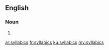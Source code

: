 ==English==

===Noun===
{{head|en|noun plural form}}

# {{plural of|syllabic|lang=en}}

[[ar:syllabics]]
[[fr:syllabics]]
[[ku:syllabics]]
[[my:syllabics]]